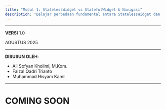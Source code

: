 ```yaml
---
title: "Modul 1: StatelessWidget vs StatefulWidget & Navigasi"
description: "Belajar perbedaan fundamental antara StatelessWidget dan StatefulWidget di Flutter, serta implementasi state management menggunakan GetX."
---
```


---

**VERSI** 1.0

AGUSTUS 2025

---

**DISUSUN OLEH**:

- Ali Sofyan Kholimi, M.Kom.
- Faizal Qadri Trianto
- Muhammad Hisyam Kamil

---

# COMING SOON
